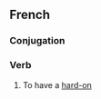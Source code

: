 ==French==
===Conjugation===
{{fr-conj-er|band|avoir}}

===Verb===
# {{frslang}} To have a [[hard-on]]